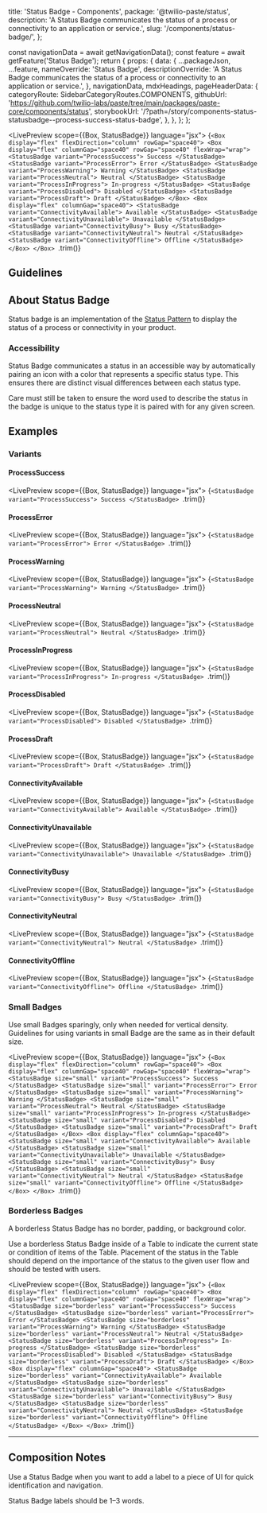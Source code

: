   title: 'Status Badge - Components',
  package: '@twilio-paste/status',
  description: 'A Status Badge communicates the status of a process or connectivity to an application or service.',
  slug: '/components/status-badge/',
};





  const navigationData = await getNavigationData();
  const feature = await getFeature('Status Badge');
  return {
    props: {
      data: {
        ...packageJson,
        ...feature,
        nameOverride: 'Status Badge',
        descriptionOverride:
          'A Status Badge communicates the status of a process or connectivity to an application or service.',
      },
      navigationData,
      mdxHeadings,
      pageHeaderData: {
        categoryRoute: SidebarCategoryRoutes.COMPONENTS,
        githubUrl: 'https://github.com/twilio-labs/paste/tree/main/packages/paste-core/components/status',
        storybookUrl: '/?path=/story/components-status-statusbadge--process-success-status-badge',
      },
    },
  };
};


<LivePreview scope={{Box, StatusBadge}} language="jsx">
  {`<Box display="flex" flexDirection="column" rowGap="space40">
  <Box display="flex" columnGap="space40" rowGap="space40" flexWrap="wrap">
    <StatusBadge variant="ProcessSuccess">
      Success
    </StatusBadge>
    <StatusBadge variant="ProcessError">
      Error
    </StatusBadge>
    <StatusBadge variant="ProcessWarning">
      Warning
    </StatusBadge>
    <StatusBadge variant="ProcessNeutral">
      Neutral
    </StatusBadge>
    <StatusBadge variant="ProcessInProgress">
      In-progress
    </StatusBadge>
    <StatusBadge variant="ProcessDisabled">
      Disabled
    </StatusBadge>
    <StatusBadge variant="ProcessDraft">
      Draft
    </StatusBadge>
  </Box>
  <Box display="flex" columnGap="space40">
    <StatusBadge variant="ConnectivityAvailable">
      Available
    </StatusBadge>
    <StatusBadge variant="ConnectivityUnavailable">
      Unavailable
    </StatusBadge>
    <StatusBadge variant="ConnectivityBusy">
      Busy
    </StatusBadge>
    <StatusBadge variant="ConnectivityNeutral">
      Neutral
    </StatusBadge>
    <StatusBadge variant="ConnectivityOffline">
      Offline
    </StatusBadge>
  </Box>
</Box>
`.trim()}
</LivePreview>

## Guidelines

## About Status Badge

Status badge is an implementation of the [Status Pattern](/patterns/status) to display the status of a process or connectivity in your product.

### Accessibility

Status Badge communicates a status in an accessible way by automatically pairing an icon with a color that represents a specific status type. This ensures there are distinct visual differences between each status type.

Care must still be taken to ensure the word used to describe the status in the badge is unique to the status type it is paired with for any given screen.

## Examples

### Variants

#### ProcessSuccess

<LivePreview scope={{Box, StatusBadge}} language="jsx">
  {`<StatusBadge variant="ProcessSuccess">
  Success
</StatusBadge>
`.trim()}
</LivePreview>

#### ProcessError

<LivePreview scope={{Box, StatusBadge}} language="jsx">
  {`<StatusBadge variant="ProcessError">
  Error
</StatusBadge>
`.trim()}
</LivePreview>

#### ProcessWarning

<LivePreview scope={{Box, StatusBadge}} language="jsx">
  {`<StatusBadge variant="ProcessWarning">
  Warning
</StatusBadge>
`.trim()}
</LivePreview>

#### ProcessNeutral

<LivePreview scope={{Box, StatusBadge}} language="jsx">
  {`<StatusBadge variant="ProcessNeutral">
  Neutral
</StatusBadge>
`.trim()}
</LivePreview>

#### ProcessInProgress

<LivePreview scope={{Box, StatusBadge}} language="jsx">
  {`<StatusBadge variant="ProcessInProgress">
  In-progress
</StatusBadge>
`.trim()}
</LivePreview>

#### ProcessDisabled

<LivePreview scope={{Box, StatusBadge}} language="jsx">
  {`<StatusBadge variant="ProcessDisabled">
  Disabled
</StatusBadge>
`.trim()}
</LivePreview>

#### ProcessDraft

<LivePreview scope={{Box, StatusBadge}} language="jsx">
  {`<StatusBadge variant="ProcessDraft">
  Draft
</StatusBadge>
`.trim()}
</LivePreview>

#### ConnectivityAvailable

<LivePreview scope={{Box, StatusBadge}} language="jsx">
  {`<StatusBadge variant="ConnectivityAvailable">
  Available
</StatusBadge>
`.trim()}
</LivePreview>

#### ConnectivityUnavailable

<LivePreview scope={{Box, StatusBadge}} language="jsx">
  {`<StatusBadge variant="ConnectivityUnavailable">
  Unavailable
</StatusBadge>
`.trim()}
</LivePreview>

#### ConnectivityBusy

<LivePreview scope={{Box, StatusBadge}} language="jsx">
  {`<StatusBadge variant="ConnectivityBusy">
  Busy
</StatusBadge>
`.trim()}
</LivePreview>

#### ConnectivityNeutral

<LivePreview scope={{Box, StatusBadge}} language="jsx">
  {`<StatusBadge variant="ConnectivityNeutral">
  Neutral
</StatusBadge>
`.trim()}
</LivePreview>

#### ConnectivityOffline

<LivePreview scope={{Box, StatusBadge}} language="jsx">
  {`<StatusBadge variant="ConnectivityOffline">
  Offline
</StatusBadge>
`.trim()}
</LivePreview>

### Small Badges

Use small Badges sparingly, only when needed for vertical density. Guidelines for using variants in small Badge are the same as in their default size.

<LivePreview scope={{Box, StatusBadge}} language="jsx">
  {`<Box display="flex" flexDirection="column" rowGap="space40">
  <Box display="flex" columnGap="space40" rowGap="space40" flexWrap="wrap">
    <StatusBadge size="small" variant="ProcessSuccess">
      Success
    </StatusBadge>
    <StatusBadge size="small" variant="ProcessError">
      Error
    </StatusBadge>
    <StatusBadge size="small" variant="ProcessWarning">
      Warning
    </StatusBadge>
    <StatusBadge size="small" variant="ProcessNeutral">
      Neutral
    </StatusBadge>
    <StatusBadge size="small" variant="ProcessInProgress">
      In-progress
    </StatusBadge>
    <StatusBadge size="small" variant="ProcessDisabled">
      Disabled
    </StatusBadge>
    <StatusBadge size="small" variant="ProcessDraft">
      Draft
    </StatusBadge>
  </Box>
  <Box display="flex" columnGap="space40">
    <StatusBadge size="small" variant="ConnectivityAvailable">
      Available
    </StatusBadge>
    <StatusBadge size="small" variant="ConnectivityUnavailable">
      Unavailable
    </StatusBadge>
    <StatusBadge size="small" variant="ConnectivityBusy">
      Busy
    </StatusBadge>
    <StatusBadge size="small" variant="ConnectivityNeutral">
      Neutral
    </StatusBadge>
    <StatusBadge size="small" variant="ConnectivityOffline">
      Offline
    </StatusBadge>
  </Box>
</Box>
`.trim()}
</LivePreview>

### Borderless Badges

A borderless Status Badge has no border, padding, or background color.

Use a borderless Status Badge inside of a Table to indicate the current state or condition of items of the Table. Placement of the status in the Table should depend on the importance of the status to the given user flow and should be tested with users.

<LivePreview scope={{Box, StatusBadge}} language="jsx">
  {`<Box display="flex" flexDirection="column" rowGap="space40">
  <Box display="flex" columnGap="space40" rowGap="space40" flexWrap="wrap">
    <StatusBadge size="borderless" variant="ProcessSuccess">
      Success
    </StatusBadge>
    <StatusBadge size="borderless" variant="ProcessError">
      Error
    </StatusBadge>
    <StatusBadge size="borderless" variant="ProcessWarning">
      Warning
    </StatusBadge>
    <StatusBadge size="borderless" variant="ProcessNeutral">
      Neutral
    </StatusBadge>
    <StatusBadge size="borderless" variant="ProcessInProgress">
      In-progress
    </StatusBadge>
    <StatusBadge size="borderless" variant="ProcessDisabled">
      Disabled
    </StatusBadge>
    <StatusBadge size="borderless" variant="ProcessDraft">
      Draft
    </StatusBadge>
  </Box>
  <Box display="flex" columnGap="space40">
    <StatusBadge size="borderless" variant="ConnectivityAvailable">
      Available
    </StatusBadge>
    <StatusBadge size="borderless" variant="ConnectivityUnavailable">
      Unavailable
    </StatusBadge>
    <StatusBadge size="borderless" variant="ConnectivityBusy">
      Busy
    </StatusBadge>
    <StatusBadge size="borderless" variant="ConnectivityNeutral">
      Neutral
    </StatusBadge>
    <StatusBadge size="borderless" variant="ConnectivityOffline">
      Offline
    </StatusBadge>
  </Box>
</Box>
`.trim()}
</LivePreview>

---

## Composition Notes

Use a Status Badge when you want to add a label to a piece of UI for quick identification and navigation.

Status Badge labels should be 1–3 words.
